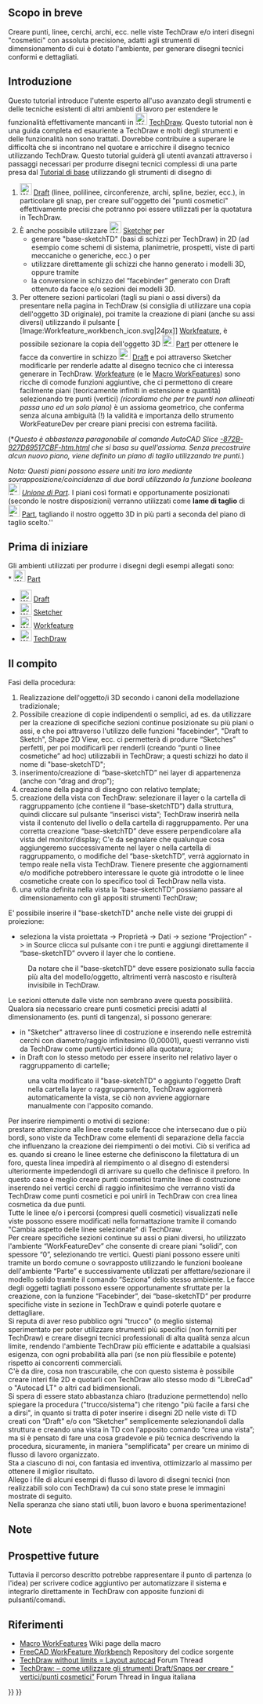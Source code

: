 {{Page in progress}}
<languages/>

{{TutorialInfo/it
|Topic=Modeling
|Level=Experienced User
|Author=domad
|FCVersion=0.19.23300 or higher
}}

<span id="Purpose_in_Brief"></span>
== Scopo in breve ==

Creare punti, linee, cerchi, archi, ecc. nelle viste TechDraw e/o interi disegni "cosmetici" con assoluta precisione, adatti agli strumenti di dimensionamento di cui è dotato l'ambiente, per generare disegni tecnici conformi e dettagliati. 

<span id="Introduction"></span>
==Introduzione==

Questo tutorial introduce l'utente esperto all'uso avanzato degli strumenti e delle tecniche esistenti di altri ambienti di lavoro per estendere le funzionalità effettivamente mancanti in [[Image:Workbench_TechDraw.svg|24px]] [[TechDraw_Workbench/it|TechDraw]].
Questo tutorial non è una guida completa ed esauriente a TechDraw e molti degli strumenti e delle funzionalità non sono trattati.
Dovrebbe contribuire a superare le difficoltà che si incontrano nel quotare e arricchire il disegno tecnico utilizzando TechDraw.
Questo tutorial guiderà gli utenti avanzati attraverso i passaggi necessari per produrre disegni tecnici complessi di una parte presa dal [[Basic_Part_Design_Tutorial/it|Tutorial di base]] utilizzando gli strumenti di disegno di 

# [[Image:Workbench_Draft.svg|24px]] [[Draft_Workbench/it|Draft]]  (linee, polilinee, circonferenze, archi, spline, bezier, ecc.), in particolare gli snap, per creare sull'oggetto dei "punti cosmetici" effettivamente precisi che potranno poi essere utilizzati per la quotatura in TechDraw.
# È anche possibile utilizzare [[Image:Workbench_Sketcher.svg|24px]] [[Sketcher_Workbench/it|Sketcher]] per
#* generare "base-sketchTD" (basi di schizzi per TechDraw) in 2D (ad esempio come schemi di sistema, planimetrie, prospetti, viste di parti meccaniche o generiche, ecc.) o per
#* utilizzare direttamente gli schizzi che hanno generato i modelli 3D, oppure tramite
#* la conversione in schizzo del “facebinder” generato con Draft ottenuto da facce e/o sezioni dei modelli 3D.
# Per ottenere sezioni particolari (tagli su piani o assi diversi) da presentare nella pagina in TechDraw (si consiglia di utilizzare una copia dell'oggetto 3D originale), poi tramite la creazione di piani (anche su assi diversi) utilizzando il pulsante [ [Image:Workfeature_workbench_icon.svg|24px]] [[Workfeature_Workbench/it|Workfeature]], è possibile sezionare la copia dell'oggetto 3D [[Image:Part_SliceApart.svg|24px]] [[Part_SliceApart/it|Part]] per ottenere le facce da convertire in schizzo [[Image:Draft_Draft2Sketch.svg|24px]] [[Draft_Draft2Sketch/it|Draft]] e poi attraverso Sketcher modificarle per renderle adatte al disegno tecnico che ci interessa generare in TechDraw. [[Workfeature_Workbench|Workfeature]] (e le [[Macro_WorkFeatures/it|Macro WorkFeatures]]) sono ricche di comode funzioni aggiuntive, che ci permettono di creare facilmente piani (teoricamente infiniti in estensione e quantità) selezionando tre punti (vertici) ''(ricordiamo che per tre punti non allineati passa uno ed un solo piano)'' è un assioma geometrico, che conferma senza alcuna ambiguità (!) la validità e importanza dello strumento WorkFeatureDev per creare piani precisi con estrema facilità.
(*''Questo è abbastanza paragonabile al comando AutoCAD Slice [https://knowledge.autodesk.com/support/autocad/learn-explore/caas/CloudHelp/cloudhelp/2019/ENU/AutoCAD-Core/files/GUID-27593C5E-4B89-41F2 -872B-927D69517CBF-htm.html] che si basa su quell'assioma. Senza precostruire alcun nuovo piano, viene definito un piano di taglio utilizzando tre punti.'')

''Nota: Questi piani possono essere uniti tra loro mediante sovrapposizione/coincidenza di due bordi utilizzando la funzione booleana [[Image:Part_Fuse.svg|24px]] [[Part_Fuse/it|Unione di Part]].'' I piani così formati e opportunamente posizionati (secondo le nostre disposizioni) verranno utilizzati come '''lame di taglio''' di [[Image:Part_SliceApart.svg|24px]] [[Part_SliceApart/it|Part]], tagliando il nostro oggetto 3D in più parti a seconda del piano di taglio scelto.''

<span id="Before_You_Begin"></span>
== Prima di iniziare ==

Gli ambienti utilizzati per produrre i disegni degli esempi allegati sono:<br>
* [[Image:Workbench_Part.svg|24px]] [[Part_Workbench/it|Part]] 
* [[Image:Workbench_Draft.svg|24px]] [[Draft_Workbench/it|Draft]]  
* [[Image:Workbench_Sketcher.svg|24px]] [[Sketcher_Workbench/it|Sketcher]]  
* [[Image:Workfeature_workbench_icon.svg|24px]] [[Workfeature_Workbench/it|Workfeature]] 
* [[Image:Workbench_TechDraw.svg|24px]] [[TechDraw_Workbench/it|TechDraw]]

<span id="The_Task"></span>
== Il compito ==

Fasi della procedura:

# Realizzazione dell'oggetto/i 3D secondo i canoni della modellazione tradizionale;
# Possibile creazione di copie indipendenti o semplici, ad es. da utilizzare per la creazione di specifiche sezioni continue posizionate su più piani o assi, e che poi attraverso l'utilizzo delle funzioni "facebinder", "Draft to Sketch", Shape 2D View, ecc. ci permetterà di produrre “Sketches” perfetti, per poi modificarli per renderli (creando “punti o linee cosmetiche” ad hoc) utilizzabili in TechDraw; a questi schizzi ho dato il nome di "base-sketchTD";
# inserimento/creazione di “base-sketchTD” nei layer di appartenenza (anche con “drag and drop”);
# creazione della pagina di disegno con relativo template;
# creazione della vista con TechDraw: selezionare il layer o la cartella di raggruppamento (che contiene il “base-sketchTD”) dalla struttura, quindi cliccare sul pulsante “inserisci vista”; TechDraw inserirà nella vista il contenuto del livello o della cartella di raggruppamento. Per una corretta creazione “base-sketchTD” deve essere perpendicolare alla vista del monitor/display; C'e da segnalare che qualunque cosa aggiungeremo successivamente nel layer o nella cartella di raggruppamento, o modifiche del “base-sketchTD”, verrà aggiornato in tempo reale nella vista TechDraw. Tienere presente che aggiornamenti e/o modifiche potrebbero interessare le quote già introdotte o le linee cosmetiche create con lo specifico tool di TechDraw nella vista.
# una volta definita nella vista la “base-sketchTD” possiamo passare al dimensionamento con gli appositi strumenti TechDraw;
E' possibile inserire il "base-sketchTD" anche nelle viste dei gruppi di proiezione:<br>

* seleziona la vista proiettata -> Proprietà -> Dati -> sezione “Projection” -> in Source clicca sul pulsante con i tre punti e aggiungi direttamente il “base-sketchTD” ovvero il layer che lo contiene.
:Da notare che il "base-sketchTD" deve essere posizionato sulla faccia più alta del modello/oggetto, altrimenti verrà nascosto e risulterà invisibile in TechDraw.
Le sezioni ottenute dalle viste non sembrano avere questa possibilità.
Qualora sia necessario creare punti cosmetici precisi adatti al dimensionamento (es. punti di tangenza), si possono generare:
* in "Sketcher" attraverso linee di costruzione e inserendo nelle estremità cerchi con diametro/raggio infinitesimo (0,00001), questi verranno visti da TechDraw come punti/vertici idonei alla quotatura;
* in Draft con lo stesso metodo per essere inserito nel relativo layer o raggruppamento di cartelle;
:una volta modificato il "base-sketchTD" o aggiunto l'oggetto Draft nella cartella layer o raggruppamento, TechDraw aggiornerà automaticamente la vista, se ciò non avviene aggiornare manualmente con l'apposito comando.
Per inserire riempimenti o motivi di sezione:<br>
prestare attenzione alle linee create sulle facce che intersecano due o più bordi, sono viste da TechDraw come elementi di separazione della faccia che influenzano la creazione dei riempimenti o dei motivi.
Ciò si verifica ad es. quando si creano le linee esterne che definiscono la filettatura di un foro, questa linea impedirà al riempimento o al disegno di estendersi ulteriormente impedendogli di arrivare su quello che definisce il preforo. In questo caso è meglio creare punti cosmetici tramite linee di costruzione inserendo nei vertici cerchi di raggio infinitesimo che verranno visti da TechDraw come punti cosmetici e poi unirli in TechDraw con crea linea cosmetica da due punti.<br>
Tutte le linee e/o i percorsi (compresi quelli cosmetici) visualizzati nelle viste possono essere modificati nella formattazione tramite il comando "Cambia aspetto delle linee selezionate" di TechDraw.<br>
Per creare specifiche sezioni continue su assi o piani diversi, ho utilizzato l'ambiente “WorkFeatureDev” che consente di creare piani “solidi”, con spessore “0”, selezionando tre vertici. Questi piani possono essere uniti tramite un bordo comune o sovrapposto utilizzando le funzioni booleane dell'ambiente “Parte” e successivamente utilizzati per affettare/sezionare il modello solido tramite il comando “Seziona” dello stesso ambiente.
Le facce degli oggetti tagliati possono essere opportunamente sfruttate per la creazione, con la funzione “Facebinder”, dei “base-sketchTD” per produrre specifiche viste in sezione in TechDraw e quindi poterle quotare e dettagliare.<br>
Si reputa di aver reso pubblico ogni "trucco" (o meglio sistema) sperimentato per poter utilizzare strumenti più specifici (non forniti per TechDraw) e creare disegni tecnici professionali di alta qualità senza alcun limite, rendendo l'ambiente TechDraw più efficiente e adattabile a qualsiasi esigenza, con ogni probabilità alla pari (se non più flessibile e potente) rispetto ai concorrenti commerciali.<br>
C'è da dire, cosa non trascurabile, che con questo sistema è possibile creare interi file 2D e quotarli con TechDraw allo stesso modo di "LibreCad" o "Autocad LT" o altri cad bidimensionali.<br>
Si spera di essere stato abbastanza chiaro (traduzione permettendo) nello spiegare la procedura ("trucco/sistema") che ritengo "più facile a farsi che a dirsi", in quanto si tratta di poter inserire i disegni 2D nelle viste di TD creati con “Draft” e/o con “Sketcher” semplicemente selezionandoli dalla struttura e creando una vista in TD con l'apposito comando “crea una vista”; ma si è pensato di fare una cosa gradevole e più tecnica descrivendo la procedura, sicuramente, in maniera "semplificata" per creare un minimo di flusso di lavoro organizzato.<br>
Sta a ciascuno di noi, con fantasia ed inventiva, ottimizzarlo al massimo per ottenere il miglior risultato.<br>
Allego i file di alcuni esempi di flusso di lavoro di disegni tecnici (non realizzabili solo con TechDraw) da cui sono state prese le immagini mostrate di seguito.<br>
Nella speranza che siano stati utili, buon lavoro e buona sperimentazione!<br>

<span id="Notes"></span>
== Note ==

<span id="Future_Outlook"></span>
== Prospettive future ==

Tuttavia il percorso descritto potrebbe rappresentare il punto di partenza (o l'idea) per scrivere codice aggiuntivo per automatizzare il sistema e integrarlo direttamente in TechDraw con apposite funzioni di pulsanti/comandi.

<span id="Links"></span>
== Riferimenti ==

* [https://wiki.freecad.org/Macro_WorkFeatures/it Macro WorkFeatures] Wiki page della macro
* [https://github.com/Rentlau/WorkFeature-WB FreeCAD WorkFeature Workbench] Repository del codice sorgente
* [https://forum.freecad.org/viewtopic.php?t=54499 TechDraw without limits = Layout autocad] Forum Thread
* [https://forum.freecad.org/viewtopic.php?f=28&t=53329 TechDraw: – come utilizzare gli strumenti Draft/Snaps per creare “ vertici/punti cosmetici”] Forum Thread in lingua italiana


{{TechDraw Tools navi{{#translation:}}}}
{{Userdocnavi{{#translation:}}}}